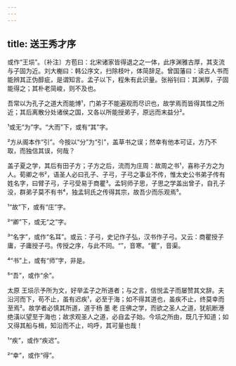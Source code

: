 ```yaml
---
---
---
```

title: 送王秀才序
---







或作“王埙”。〔补注〕方苞曰：北宋诸家皆得退之之一体，此序渊雅古厚，其支流与子固为近。刘大櫆曰：韩公序文，扫除枝叶，体简辞足。曾国藩曰：读古人书而能辨其正伪醇疵，是谓知言。孟子以下，程朱有此识量。张裕钊曰：其渊厚，子固能得之；其朴老简峻，则不及也。

吾常以为孔子之道大而能博¹，门弟子不能遍观而尽识也，故学焉而皆得其性之所近；其后离散分处诸侯之国，又各以所能授弟子，原远而末益分²。

¹或无“为”字。“大而”下，或有“其”字。

²方从阁本作“引”。今按以“分”为“引”，盖草书之误；然幸有他本可证，方乃不取，而独信其误，何哉？

盖子夏之学，其后有田子方；子方之后，流而为庄周：故周之书¹，喜称子方之为人。荀卿之书²，语圣人必曰孔子、子弓，子弓之事业不传，惟太史公书弟子传有姓名字，曰臂子弓，子弓受易于商瞿³。孟轲师子思，子思之学盖出曾子，自孔子没，群弟子莫不有书⁴，独孟轲氏之传得其宗，故吾少而乐观焉⁵。

¹“故”下，或有“庄”字。

²“卿”下，或无“之”字。

³“名字”，或作“名耳”。或云：子弓，史记作子弘，汉书作子弓。又云：商瞿授子庸，子庸授子弓。传授之序，与此不同。“”，音寒。“瞿”，音渠。

⁴“书”上，或有“师”字，非是。

⁵“吾”，或作“余”。

太原 王埙示予所为文，好举孟子之所道者；与之言，信悦孟子而屡赞其文辞。夫沿河而下，苟不止，虽有迟疾¹，必至于海；如不得其道也，虽疾不止，终莫幸而至焉²。故学者必慎其所道，道于杨 墨 老 庄佛之学，而欲之圣人之道，犹航断港绝潢以望至于海也；故求观圣人之道，必自孟子始。今埙之所由，既几于知道；如又得其船与楫，知沿而不止，呜呼，其可量也哉！

¹“疾”，或作“疾迟”。

²“幸”，或作“得”。